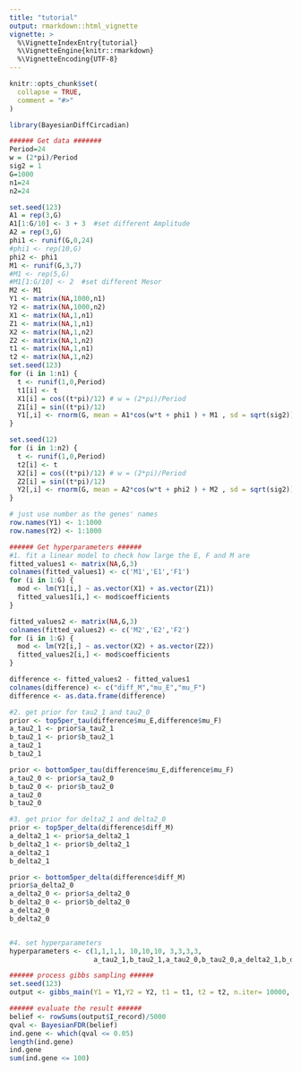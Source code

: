---
title: "tutorial"
output: rmarkdown::html_vignette
vignette: >
  %\VignetteIndexEntry{tutorial}
  %\VignetteEngine{knitr::rmarkdown}
  %\VignetteEncoding{UTF-8}
---

```{r, include = FALSE}
knitr::opts_chunk$set(
  collapse = TRUE,
  comment = "#>"
)
```

```{r setup}
library(BayesianDiffCircadian)

###### Get data #######
Period=24
w = (2*pi)/Period
sig2 = 1
G=1000
n1=24
n2=24

set.seed(123)
A1 = rep(3,G) 
A1[1:G/10] <- 3 + 3  #set different Amplitude
A2 = rep(3,G)
phi1 <- runif(G,0,24)
#phi1 <- rep(10,G)
phi2 <- phi1
M1 <- runif(G,3,7)
#M1 <- rep(5,G)
#M1[1:G/10] <- 2  #set different Mesor
M2 <- M1
Y1 <- matrix(NA,1000,n1)
Y2 <- matrix(NA,1000,n2)
X1 <- matrix(NA,1,n1)
Z1 <- matrix(NA,1,n1)
X2 <- matrix(NA,1,n2)
Z2 <- matrix(NA,1,n2)
t1 <- matrix(NA,1,n1)
t2 <- matrix(NA,1,n2)
set.seed(123)
for (i in 1:n1) {
  t <- runif(1,0,Period)
  t1[i] <- t 
  X1[i] = cos((t*pi)/12) # w = (2*pi)/Period
  Z1[i] = sin((t*pi)/12)
  Y1[,i] <- rnorm(G, mean = A1*cos(w*t + phi1 ) + M1 , sd = sqrt(sig2))
}

set.seed(12)
for (i in 1:n2) {
  t <- runif(1,0,Period)
  t2[i] <- t 
  X2[i] = cos((t*pi)/12) # w = (2*pi)/Period
  Z2[i] = sin((t*pi)/12)
  Y2[,i] <- rnorm(G, mean = A2*cos(w*t + phi2 ) + M2 , sd = sqrt(sig2))
}

# just use number as the genes' names
row.names(Y1) <- 1:1000
row.names(Y2) <- 1:1000

###### Get hyperparameters ######
#1. fit a linear model to check how large the E, F and M are
fitted_values1 <- matrix(NA,G,3)
colnames(fitted_values1) <- c('M1','E1','F1')
for (i in 1:G) {
  mod <- lm(Y1[i,] ~ as.vector(X1) + as.vector(Z1))
  fitted_values1[i,] <- mod$coefficients
}

fitted_values2 <- matrix(NA,G,3)
colnames(fitted_values2) <- c('M2','E2','F2')
for (i in 1:G) {
  mod <- lm(Y2[i,] ~ as.vector(X2) + as.vector(Z2))
  fitted_values2[i,] <- mod$coefficients
}

difference <- fitted_values2 - fitted_values1
colnames(difference) <- c("diff_M","mu_E","mu_F")
difference <- as.data.frame(difference)

#2. get prior for tau2_1 and tau2_0
prior <- top5per_tau(difference$mu_E,difference$mu_F)
a_tau2_1 <- prior$a_tau2_1
b_tau2_1 <- prior$b_tau2_1
a_tau2_1 
b_tau2_1

prior <- bottom5per_tau(difference$mu_E,difference$mu_F)
a_tau2_0 <- prior$a_tau2_0
b_tau2_0 <- prior$b_tau2_0
a_tau2_0
b_tau2_0

#3. get prior for delta2_1 and delta2_0
prior <- top5per_delta(difference$diff_M)
a_delta2_1 <- prior$a_delta2_1
b_delta2_1 <- prior$b_delta2_1
a_delta2_1
b_delta2_1

prior <- bottom5per_delta(difference$diff_M)
prior$a_delta2_0
a_delta2_0 <- prior$a_delta2_0
b_delta2_0 <- prior$b_delta2_0
a_delta2_0
b_delta2_0


#4. set hyperparameters
hyperparameters <- c(1,1,1,1, 10,10,10, 3,3,3,3,
                     a_tau2_1,b_tau2_1,a_tau2_0,b_tau2_0,a_delta2_1,b_delta2_1,a_delta2_0,b_delta2_0)

###### process gibbs sampling ######
set.seed(123)
output <- gibbs_main(Y1 = Y1,Y2 = Y2, t1 = t1, t2 = t2, n.iter= 10000, hyperparameters = hyperparameters, showIteration = F)

###### evaluate the result ######
belief <- rowSums(output$I_record)/5000
qval <- BayesianFDR(belief)
ind.gene <- which(qval <= 0.05)
length(ind.gene)
ind.gene
sum(ind.gene <= 100)
```
